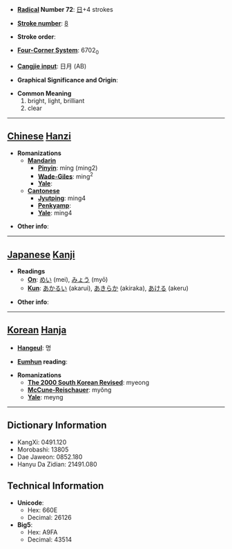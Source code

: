 * '''[[Wiktionary:Chinese radical index| Radical]] Number 72''': [[Wiktionary:Chinese radical index 日|日]]+4 strokes

* '''[[Wiktionary:Chinese total strokes index|Stroke number]]''': [[Wiktionary:Chinese total strokes index 8|8]]

* '''Stroke order''': 

* '''[[Wiktionary:Chinese four corner index|Four-Corner System]]''': 6702<sub>0</sub>

* '''[[Wiktionary:Chinese Cangjie index|Cangjie input]]''': 日月 (AB)

* '''Graphical Significance and Origin''': 

* '''Common Meaning'''
*#bright, light, brilliant
*# clear


----

== [[Chinese]] [[Hanzi]] ==

* '''Romanizations'''
** '''[[Mandarin]]'''
*** '''[[Pinyin]]''': míng (ming2)
*** '''[[Wade-Giles]]''': ming<sup>2</sup>
*** '''[[Yale]]''': 
** '''[[Cantonese]]'''
*** '''[[Jyutping]]''': ming4
*** '''[[Penkyamp]]''': 
*** '''[[Yale]]''': ming4

* '''Other info''': 

----

== [[Japanese]] [[Kanji]] ==

* '''Readings'''
** '''[[On]]''': [[めい]] (mei), [[みょう]] (myō)
** '''[[Kun]]''': [[あかるい]] (akarui), [[あきらか]] (akiraka), [[あける]] (akeru)

* '''Other info''':  

----

== [[Korean]] [[Hanja]] ==

* '''[[Hangeul]]''': 명

* '''[[Eumhun]] reading''': 

* '''Romanizations'''
** '''[[The 2000 South Korean Revised Romanization|The 2000 South Korean Revised]]''': myeong
** '''[[McCune-Reischauer]]''': myŏng
** '''[[Yale]]''': meyng

----

== Dictionary Information ==

* KangXi: 0491.120
* Morobashi: 13805
* Dae Jaweon: 0852.180
* Hanyu Da Zidian: 21491.080

== Technical Information ==

* '''Unicode''':
** Hex: 660E
** Decimal: 26126
* '''Big5''':
** Hex: A9FA
** Decimal: 43514